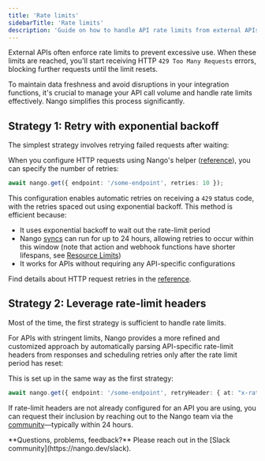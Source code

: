 ```yaml
---
title: 'Rate limits'
sidebarTitle: 'Rate limits'
description: 'Guide on how to handle API rate limits from external APIs.'
---
```


External APIs often enforce rate limits to prevent excessive use. When these limits are reached, you'll start receiving HTTP `429 Too Many Requests` errors, blocking further requests until the limit resets.

To maintain data freshness and avoid disruptions in your integration functions, it's crucial to manage your API call volume and handle rate limits effectively. Nango simplifies this process significantly.

## Strategy 1: Retry with exponential backoff

The simplest strategy involves retrying failed requests after waiting:

When you configure HTTP requests using Nango's helper ([reference](/reference/functions#http-requests)), you can specify the number of retries:

```ts
await nango.get({ endpoint: '/some-endpoint', retries: 10 });
```

This configuration enables automatic retries on receiving a `429` status code, with the retries spaced out using exponential backoff. This method is efficient because:

- It uses exponential backoff to wait out the rate-limit period
- Nango [syncs](/guides/use-cases/syncs) can run for up to 24 hours, allowing retries to occur within this window (note that action and webhook functions have shorter lifespans, see [Resource Limits](/guides/platform/resource-limits))
- It works for APIs without requiring any API-specific configurations

Find details about HTTP request retries in the [reference](/reference/functions#http-request-retries).

## Strategy 2: Leverage rate-limit headers

Most of the time, the first strategy is sufficient to handle rate limits.

For APIs with stringent limits, Nango provides a more refined and customized approach by automatically parsing API-specific rate-limit headers from responses and scheduling retries only after the rate limit period has reset:

This is set up in the same way as the first strategy:

```ts
await nango.get({ endpoint: '/some-endpoint', retryHeader: { at: "x-ratelimit-reset" } });
```


If rate-limit headers are not already configured for an API you are using, you can request their inclusion by reaching out to the Nango team via the [community](https://nango.dev/slack)—typically within 24 hours.

<Tip>
**Questions, problems, feedback?** Please reach out in the [Slack community](https://nango.dev/slack).
</Tip>
